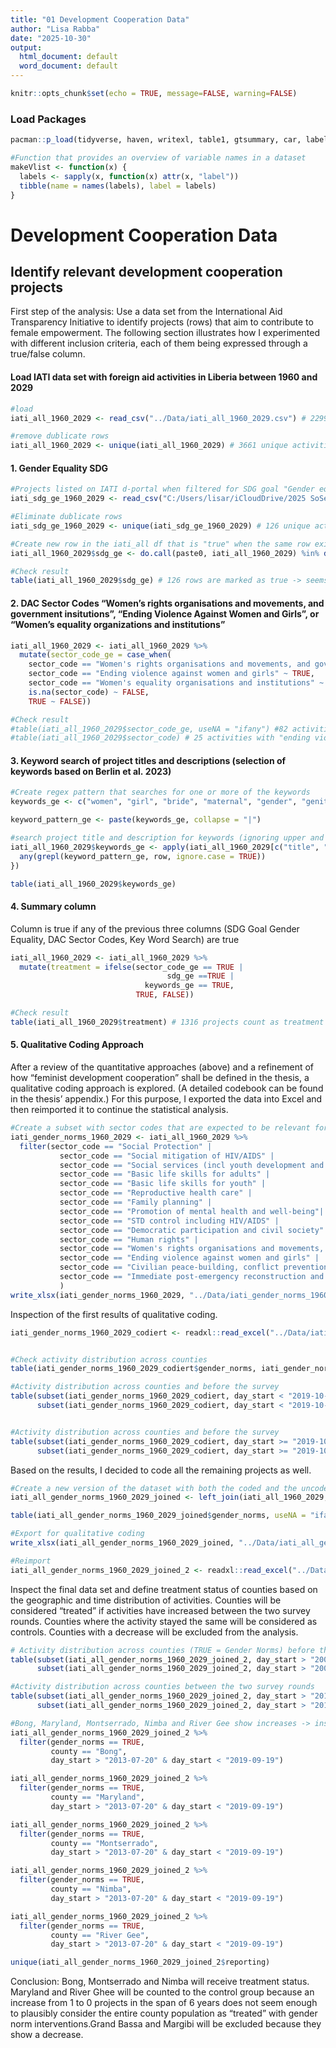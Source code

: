 ```yaml
---
title: "01 Development Cooperation Data"
author: "Lisa Rabba"
date: "2025-10-30"
output:
  html_document: default
  word_document: default
---
```


```r
knitr::opts_chunk$set(echo = TRUE, message=FALSE, warning=FALSE)
```

### Load Packages

```r
pacman::p_load(tidyverse, haven, writexl, table1, gtsummary, car, labelled, ggplot2, knitr, kableExtra, gt, htmlwidgets, formattable, sf, patchwork, sjPlot, viridis, ggrepel, survey, tableone, marginaleffects, magick, svrep,srvyr, flextable)

#Function that provides an overview of variable names in a dataset
makeVlist <- function(x) {
  labels <- sapply(x, function(x) attr(x, "label"))
  tibble(name = names(labels), label = labels)
}
```

# Development Cooperation Data

## Identify relevant development cooperation projects

First step of the analysis: Use a data set from the International Aid Transparency Initiative to identify projects (rows) that aim to contribute to female empowerment. The following section illustrates how I experimented with different inclusion criteria, each of them being expressed through a true/false column.

#### Load IATI data set with foreign aid activities in Liberia between 1960 and 2029

```r
#load
iati_all_1960_2029 <- read_csv("../Data/iati_all_1960_2029.csv") # 22991 rows

#remove dublicate rows
iati_all_1960_2029 <- unique(iati_all_1960_2029) # 3661 unique activities
```


#### 1. Gender Equality SDG

```r
#Projects listed on IATI d-portal when filtered for SDG goal "Gender equality"
iati_sdg_ge_1960_2029 <- read_csv("C:/Users/lisar/iCloudDrive/2025 SoSe/Master's Thesis/Data Analysis/Data/iati_sdg_ge_1960-2029.csv")

#Eliminate dublicate rows
iati_sdg_ge_1960_2029 <- unique(iati_sdg_ge_1960_2029) # 126 unique activities

#Create new row in the iati_all df that is "true" when the same row exists in the iati_sdg_ge df and "false" otherwise
iati_all_1960_2029$sdg_ge <- do.call(paste0, iati_all_1960_2029) %in% do.call(paste0, iati_sdg_ge_1960_2029)

#Check result
table(iati_all_1960_2029$sdg_ge) # 126 rows are marked as true -> seems correct

```


#### 2. DAC Sector Codes "Women's rights organisations and movements, and government insitutions", "Ending Violence Against Women and Girls", or "Women's equality organizations and institutions"

```r
iati_all_1960_2029 <- iati_all_1960_2029 %>%
  mutate(sector_code_ge = case_when(
    sector_code == "Women's rights organisations and movements, and government institutions" ~ TRUE,
    sector_code == "Ending violence against women and girls" ~ TRUE,
    sector_code == "Women's equality organisations and institutions" ~ TRUE,
    is.na(sector_code) ~ FALSE,
    TRUE ~ FALSE))

#Check result
#table(iati_all_1960_2029$sector_code_ge, useNA = "ifany") #82 activities are labelled with one of the three sector codes
#table(iati_all_1960_2029$sector_code) # 25 activities with "ending violence..." + 57 with "women's rights organisations..." = 82 -> seems correct
```


#### 3. Keyword search of project titles and descriptions (selection of keywords based on Berlin et al. 2023)

```r
#Create regex pattern that searches for one or more of the keywords
keywords_ge <- c("women", "girl", "bride", "maternal", "gender", "genital")

keyword_pattern_ge <- paste(keywords_ge, collapse = "|")

#search project title and description for keywords (ignoring upper and lower case) and create new column that markes projects with keywords
iati_all_1960_2029$keywords_ge <- apply(iati_all_1960_2029[c("title", "description")], 1, function(row) {
  any(grepl(keyword_pattern_ge, row, ignore.case = TRUE))
})

table(iati_all_1960_2029$keywords_ge)
```

#### 4. Summary column 

Column is true if any of the previous three columns (SDG Goal Gender Equality, DAC Sector Codes, Key Word Search) are true

```r
iati_all_1960_2029 <- iati_all_1960_2029 %>%
  mutate(treatment = ifelse(sector_code_ge == TRUE |
                                   sdg_ge ==TRUE |
                              keywords_ge == TRUE, 
                            TRUE, FALSE))

#Check result 
table(iati_all_1960_2029$treatment) # 1316 projects count as treatment
```

#### 5. Qualitative Coding Approach

After a review of the quantitative approaches (above) and a refinement of how "feminist development cooperation" shall be defined in the thesis, a qualitative coding approach is explored. (A detailed codebook can be found in the thesis' appendix.) For this purpose, I exported the data into Excel and then reimported it to continue the statistical analysis.

```r
#Create a subset with sector codes that are expected to be relevant for manual coding in excel
iati_gender_norms_1960_2029 <- iati_all_1960_2029 %>%
  filter(sector_code == "Social Protection" |
           sector_code == "Social mitigation of HIV/AIDS" |
           sector_code == "Social services (incl youth development and women+ children)" |
           sector_code == "Basic life skills for adults" |
           sector_code == "Basic life skills for youth" |
           sector_code == "Reproductive health care" |
           sector_code == "Family planning" |
           sector_code == "Promotion of mental health and well-being"|
           sector_code == "STD control including HIV/AIDS" |
           sector_code == "Democratic participation and civil society" |
           sector_code == "Human rights" |
           sector_code == "Women's rights organisations and movements, and government institutions" |
           sector_code == "Ending violence against women and girls" |
           sector_code == "Civilian peace-building, conflict prevention and resolution" |
           sector_code == "Immediate post-emergency reconstruction and rehabilitation"
           )
write_xlsx(iati_gender_norms_1960_2029, "../Data/iati_gender_norms_1960_2029.xlsx")
```

Inspection of the first results of qualitative coding.
```r
iati_gender_norms_1960_2029_codiert <- readxl::read_excel("../Data/iati_gender_norms_1960_2029_codiert.xlsx")


#Check activity distribution across counties
table(iati_gender_norms_1960_2029_codiert$gender_norms, iati_gender_norms_1960_2029_codiert$county) 

#Activity distribution across counties and before the survey
table(subset(iati_gender_norms_1960_2029_codiert, day_start < "2019-10-01")$gender_norms, 
      subset(iati_gender_norms_1960_2029_codiert, day_start < "2019-10-01")$county, useNA = "ifany")


#Activity distribution across counties and before the survey
table(subset(iati_gender_norms_1960_2029_codiert, day_start >= "2019-10-01")$gender_norms, 
      subset(iati_gender_norms_1960_2029_codiert, day_start >= "2019-10-01")$county, useNA = "ifany")
```

Based on the results, I decided to code all the remaining projects as well.
```r
#Create a new version of the dataset with both the coded and the uncoded rows
iati_all_gender_norms_1960_2029_joined <- left_join(iati_all_1960_2029, iati_gender_norms_1960_2029_codiert)

table(iati_all_gender_norms_1960_2029_joined$gender_norms, useNA = "ifany")

#Export for qualitative coding
write_xlsx(iati_all_gender_norms_1960_2029_joined, "../Data/iati_all_gender_norms_1960_2029_joined.xlsx")

#Reimport
iati_all_gender_norms_1960_2029_joined_2 <- readxl::read_excel("../Data/iati_all_gender_norms_1960_2029_joined_codiert.xlsx")
```

Inspect the final data set and define treatment status of counties based on the geographic and time distribution of activities. Counties will be considered "treated" if activities have increased between the two survey rounds. Counties where the activity stayed the same will be considered as controls. Counties with a decrease will be excluded from the analysis.
```r
# Activity distribution across counties (TRUE = Gender Norms) before the 2013 survey -> how did things look like before my "intervention"?
table(subset(iati_all_gender_norms_1960_2029_joined_2, day_start > "2008-07-20" & day_start < "2013-07-20")$gender_norms, 
      subset(iati_all_gender_norms_1960_2029_joined_2, day_start > "2008-07-20" & day_start < "2013-07-20")$county, useNA = "ifany")

#Activity distribution across counties between the two survey rounds
table(subset(iati_all_gender_norms_1960_2029_joined_2, day_start > "2013-07-20" & day_start < "2019-09-19")$gender_norms, 
      subset(iati_all_gender_norms_1960_2029_joined_2, day_start > "2013-07-20" & day_start < "2019-09-19")$county, useNA = "ifany")

#Bong, Maryland, Montserrado, Nimba and River Gee show increases -> inspect the actual projects that lead to that before making decision on treatment status
iati_all_gender_norms_1960_2029_joined_2 %>%
  filter(gender_norms == TRUE,
         county == "Bong",
         day_start > "2013-07-20" & day_start < "2019-09-19")

iati_all_gender_norms_1960_2029_joined_2 %>%
  filter(gender_norms == TRUE,
         county == "Maryland",
         day_start > "2013-07-20" & day_start < "2019-09-19")

iati_all_gender_norms_1960_2029_joined_2 %>%
  filter(gender_norms == TRUE,
         county == "Montserrado",
         day_start > "2013-07-20" & day_start < "2019-09-19") 

iati_all_gender_norms_1960_2029_joined_2 %>%
  filter(gender_norms == TRUE,
         county == "Nimba",
         day_start > "2013-07-20" & day_start < "2019-09-19")

iati_all_gender_norms_1960_2029_joined_2 %>%
  filter(gender_norms == TRUE,
         county == "River Gee",
         day_start > "2013-07-20" & day_start < "2019-09-19")

unique(iati_all_gender_norms_1960_2029_joined_2$reporting)
```

Conclusion: Bong, Montserrado and Nimba will receive treatment status. Maryland and River Ghee will be counted to the control group because an increase from 1 to 0 projects in the span of 6 years does not seem enough to plausibly consider the entire county population as "treated" with gender norm interventions.Grand Bassa and Margibi will be excluded because they show a decrease.



